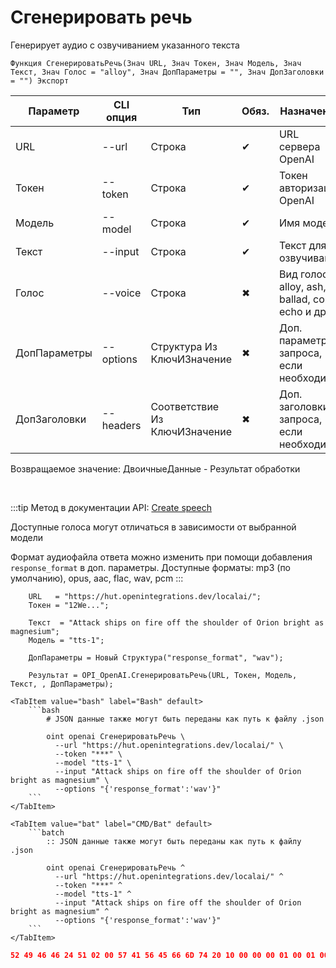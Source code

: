 ﻿---
sidebar_position: 1
description: Сгенерировать речь и другие функции для работы с OpenAI в Открытом пакете интеграций - бесплатной open-source библиотеке интеграций для 1С:Предприятие 8, OneScript и CLI
keywords: [1C, 1С, 1С:Предприятие, 1С:Предприятие 8.3, API, Интеграция, Сервисы, Обмен, OneScript, CLI, OpenAI]
---


# Сгенерировать речь
 Генерирует аудио с озвучиванием указанного текста



`Функция СгенерироватьРечь(Знач URL, Знач Токен, Знач Модель, Знач Текст, Знач Голос = "alloy", Знач ДопПараметры = "", Знач ДопЗаголовки = "") Экспорт`

  | Параметр | CLI опция | Тип | Обяз. | Назначение |
  |-|-|-|-|-|
  | URL | --url | Строка | &#x2714; | URL сервера OpenAI |
  | Токен | --token | Строка | &#x2714; | Токен авторизации OpenAI |
  | Модель | --model | Строка | &#x2714; | Имя модели |
  | Текст | --input | Строка | &#x2714; | Текст для озвучивания |
  | Голос | --voice | Строка | &#x2716; | Вид голоса: alloy, ash, ballad, coral, echo и др. |
  | ДопПараметры | --options | Структура Из КлючИЗначение | &#x2716; | Доп. параметры запроса, если необходимо |
  | ДопЗаголовки | --headers | Соответствие Из КлючИЗначение | &#x2716; | Доп. заголовки запроса, если необходимо |

  
  Возвращаемое значение:   ДвоичныеДанные - Результат обработки

<br/>

:::tip
Метод в документации API: [Create speech](https://platform.openai.com/docs/api-reference/audio/createSpeech)

Доступные голоса могут отличаться в зависимости от выбранной модели

Формат аудиофайла ответа можно изменить при помощи добавления `response_format` в доп. параметры. Доступные форматы: mp3 (по умолчанию), opus, aac, flac, wav, pcm
:::
<br/>



```bsl title="Пример использования для 1С:Предприятие/OneScript"
    URL   = "https://hut.openintegrations.dev/localai/";
    Токен = "12We...";

    Текст  = "Attack ships on fire off the shoulder of Orion bright as magnesium";
    Модель = "tts-1";

    ДопПараметры = Новый Структура("response_format", "wav");

    Результат = OPI_OpenAI.СгенерироватьРечь(URL, Токен, Модель, Текст, , ДопПараметры);
```
    

 <Tabs>
  
    <TabItem value="bash" label="Bash" default>
        ```bash
            # JSON данные также могут быть переданы как путь к файлу .json
            
            oint openai СгенерироватьРечь \
              --url "https://hut.openintegrations.dev/localai/" \
              --token "***" \
              --model "tts-1" \
              --input "Attack ships on fire off the shoulder of Orion bright as magnesium" \
              --options "{'response_format':'wav'}"
        ```
    </TabItem>
  
    <TabItem value="bat" label="CMD/Bat" default>
        ```batch
            :: JSON данные также могут быть переданы как путь к файлу .json
            
            oint openai СгенерироватьРечь ^
              --url "https://hut.openintegrations.dev/localai/" ^
              --token "***" ^
              --model "tts-1" ^
              --input "Attack ships on fire off the shoulder of Orion bright as magnesium" ^
              --options "{'response_format':'wav'}"
        ```
    </TabItem>
</Tabs>


```json title="Результат"
52 49 46 46 24 51 02 00 57 41 56 45 66 6D 74 20 10 00 00 00 01 00 01 00 80 3E 00 00 00 7D 00 00 02 00 10 00 64 61 74 61 00 51 02 00 FF FF 04 00 04 00 01 00 00 00 03 00 06 00 03 00 00 00 FF FF…
```
